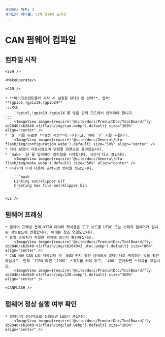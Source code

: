 ```yaml
---
사이드바 위치: 3
사이드바 레이블: CAN 펌웨어 프래싱
---
```




# CAN 펌웨어 컴파일

## 컴파일 시작

    <SSH />

    <MakeOperate/>

    <CAN />

    * **마이크로컨트롤러 시작 시 설정할 GPIO 핀 선택**, 입력: **!gpio5,!gpio19,!gpio24**
    :::주의
        `!gpio5,!gpio19,!gpio24`를 영문 입력 모드에서 입력해야 합니다.
    :::
        <ImageView image={require('@site/docs/ProductDoc/ToolBoard/fly-sb2040/sb2040-v3/flash/img/can.webp').default} size="100%" align="center" />
    * `Q` 키를 누르면 **설정 저장**이 나타나고, 이때 `Y` 키를 누릅니다.
        <ImageView image={require('@site/docs/General/dfu-flash/img/configuration.webp').default} size="50%" align="center" />
    * 이제 설정이 저장되었으며 명령줄 화면으로 돌아왔습니다.
    * `make -j4`를 입력하여 컴파일을 시작합니다. 시간이 다소 걸립니다.
        <ImageView image={require('@site/docs/General/dfu-flash/img/make.webp').default} size="50%" align="center" />
    * 마지막에 아래 내용이 출력되면 컴파일 성공입니다.

        ```bash
        Linking out/klipper.elf
        Creating hex file out/klipper.bin
        ```

    <LS />

## 펌웨어 프래싱

    * 펌웨어 프래싱 전에 XT30 데이터 케이블을 도구 보드를 UTOC 또는 브리지 펌웨어가 설치된 메인보드에 연결합니다. 아래는 참조 연결도입니다.
    * 듀얼 스위치가 적절한 위치에 있는지 확인하십시오.
        <ImageView image={require('@site/docs/ProductDoc/ToolBoard/fly-sb2040/sb2040-v3/flash/img/sb2040v3_utoc.webp').default} size="80%" align="center" />
    * CAN H와 CAN L의 저항값이 약 `60Ω`인지 절전 상태에서 멀티미터로 측정하는 것을 확인하십시오. 만약 `120Ω`라면 `120Ω` 스위치를 켜야 하고, `40Ω` 근처라면 스위치를 끄십시오.
        <ImageView image={require('@site/docs/ProductDoc/ToolBoard/fly-sb2040/sb2040-v3/flash/img/120.webp').default} size="100%" align="center" />

    <CANFLASH />

## 펌웨어 정상 실행 여부 확인

    * 펌웨어가 정상적으로 실행되면 LED가 켜집니다.
        <ImageView image={require('@site/docs/ProductDoc/ToolBoard/fly-sb2040/sb2040-v3/flash/img/led.webp').default} size="100%" align="center" />

